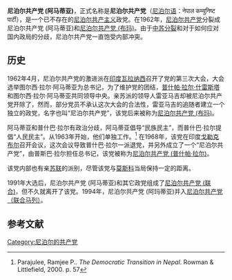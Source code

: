 {{Other uses|尼泊尔共产主义政党列表}}
{{Infobox Political Party
|leader1_title= |leader1_name= |leader2_title= |leader2_name= |leader3_title= |leader3_name= 
|名字       = 尼泊尔共产党
|原文名     = नेपाल कम्युनिष्ट पार्टी
|党代表色   = red
|图像       = <!-- 须加[[File:图像名|200px]] -->
|图像说明   = 
|所在国家或地区= {{NPL}}
|党首       = 
|总裁       = 
|主席       = 
|总书记     = 
|第一书记   = 
|秘书长     = 
|主席团     = 
|书记       = 
|发言人     = 
|创始人     = 
|建立       = 1962年
|解散       = 1994年
|兼并       = 
|分裂自     = [[尼泊尔共产党|尼泊尔共产党]]
|前身       = 
|并入       = [[尼泊尔共产党（联合马列）|尼泊尔共产党（联合马列）]]
|继承       = 
|总部       = 
|党报       = 
|青年组织   = 
|党员数目   = 
|统计日期   = 
|意识形态   = [[共产主义|共产主义]]<br>[[马克思列宁主义|马克思列宁主义]]
|政治立场   = [[极左翼|极左翼]]
|宗教信仰   = 
|国内组织   = 
|国际组织   = 
|欧洲组织   = 
|欧洲议会党团= 
|seats1_title= <!-- 议会名字 -->
|seats1      = <!-- 议会席位，如250席位中有3个席位：{{Infobox political party/seats|3|250|hex=red}} -->
|官方色彩   = <!--示例：[[紫色|紫色]]和[[金色|金色]] {{Color box|#232176}}{{Color box|#E2AF2D}} -->
|官方网站   = <!-- {{URL| }}  -->
|宣传口号   = 
|国家       = 尼泊尔
|脚注       = 
}}

'''尼泊尔共产党 (阿马蒂亚)'''，正式名称是'''尼泊尔共产党'''（[[尼泊尔语|尼泊尔语]]：नेपाल कम्युनिष्ट पार्टी），是一个已不存在的[[尼泊尔|尼泊尔]][[共产主义|共产主义]]政党。在1962年，[[尼泊尔共产党|尼泊尔共产党]]分裂成尼泊尔共产党 (阿马蒂亚)和[[尼泊尔共产党_(布玛)|尼泊尔共产党 (布玛)]]。由于[[中苏分裂|中苏分裂]]和对于如何应对国内政局的分歧，尼泊尔共产党一直饱受内部冲突。

==历史==
1962年4月，尼泊尔共产党的激进派在[[印度|印度]][[瓦拉纳西|瓦拉纳西]]召开了党的第三次大会，大会选举图尔西·拉尔·阿马蒂亚为总书记，为了维护党的团结，[[普什帕·拉尔·什雷斯塔|普什帕·拉尔·什雷斯塔]]和图尔西·拉尔·阿马蒂亚共同领导中央。亲苏派的领导人雷亚马吉却被尼泊尔共产党开除了，然而，部分党员不承认这次大会的合法性，雷亚马吉的追随者建立一个独立的政党，名字也叫“尼泊尔共产党”，该党后来被称为[[尼泊尔共产党_(布玛)|尼泊尔共产党 (布玛)]]。

阿马蒂亚和普什巴·拉尔有政治分歧，阿马蒂亚倡导“民族民主”，而普什巴·拉尔提倡“人民民主”。从1963年开始，他们单独工作。<ref>Parajulee, Ramjee P.. ''The Democratic Transition in Nepal''. Rowman & Littlefield, 2000. p. 57</ref> 
在1968年，该党在印度[[戈勒克布尔|戈勒克布尔]]召开会议，这次会议导致普什巴·拉尔一派退党，并另外成立了一个“尼泊尔共产党”，由普斯巴·拉尔担任总书记，该党被称为[[尼泊尔共产党_(普什帕·拉尔)|尼泊尔共产党 (普什帕·拉尔)]]。

该党内部也有亲[[苏联|苏联]]的派别，尽管该党与[[莫斯科|莫斯科]]当局保持一定的距离。

1991年大选后，尼泊尔共产党 (阿马蒂亚)和其它政党组成了[[尼泊尔共产党（联合）_(1991年)|尼泊尔共产党 (联合)]]，但不久就离开了该党。1994年，尼泊尔共产党 (阿玛蒂亚)并入[[尼泊尔共产党（联合马列）|尼泊尔共产党（联合马列）]]。

==参考文献==
{{reflist}}

{{尼泊尔的共产党}}

[[Category:尼泊尔的共产党|Category:尼泊尔的共产党]]